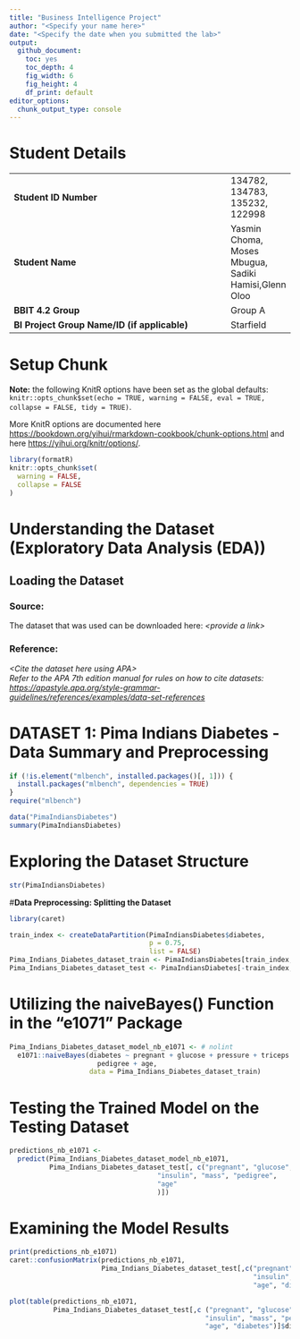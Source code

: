 ```yaml
---
title: "Business Intelligence Project"
author: "<Specify your name here>"
date: "<Specify the date when you submitted the lab>"
output:
  github_document: 
    toc: yes
    toc_depth: 4
    fig_width: 6
    fig_height: 4
    df_print: default
editor_options:
  chunk_output_type: console
---
```


# Student Details

|                                              |        |
|----------------------------------------------|--------|
| **Student ID Number**                        | 134782, 134783, 135232, 122998 |
| **Student Name**                             | Yasmin Choma, Moses Mbugua, Sadiki Hamisi,Glenn Oloo  |
| **BBIT 4.2 Group**                           | Group A    |
| **BI Project Group Name/ID (if applicable)** | Starfield    |

# Setup Chunk

**Note:** the following KnitR options have been set as the global defaults: <BR> `knitr::opts_chunk$set(echo = TRUE, warning = FALSE, eval = TRUE, collapse = FALSE, tidy = TRUE)`.

More KnitR options are documented here <https://bookdown.org/yihui/rmarkdown-cookbook/chunk-options.html> and here <https://yihui.org/knitr/options/>.

```r
library(formatR)
knitr::opts_chunk$set(
  warning = FALSE,
  collapse = FALSE
)
```

# Understanding the Dataset (Exploratory Data Analysis (EDA))

## Loading the Dataset

### Source:

The dataset that was used can be downloaded here: *\<provide a link\>*

### Reference:

*\<Cite the dataset here using APA\>\
Refer to the APA 7th edition manual for rules on how to cite datasets: <https://apastyle.apa.org/style-grammar-guidelines/references/examples/data-set-references>*

# **DATASET 1: Pima Indians Diabetes - Data Summary and Preprocessing**

```r
if (!is.element("mlbench", installed.packages()[, 1])) {
  install.packages("mlbench", dependencies = TRUE)
}
require("mlbench")

data("PimaIndiansDiabetes")
summary(PimaIndiansDiabetes)
```

# **Exploring the Dataset Structure**

```r
str(PimaIndiansDiabetes)
```

\#**Data Preprocessing: Splitting the Dataset**

```r
library(caret)

train_index <- createDataPartition(PimaIndiansDiabetes$diabetes,
                                   p = 0.75,
                                   list = FALSE)
Pima_Indians_Diabetes_dataset_train <- PimaIndiansDiabetes[train_index, ]
Pima_Indians_Diabetes_dataset_test <- PimaIndiansDiabetes[-train_index, ]

```

# **Utilizing the naiveBayes() Function in the "e1071" Package**

```r
Pima_Indians_Diabetes_dataset_model_nb_e1071 <- # nolint
  e1071::naiveBayes(diabetes ~ pregnant + glucose + pressure + triceps + insulin + mass +
                      pedigree + age,
                    data = Pima_Indians_Diabetes_dataset_train)
```

# **Testing the Trained Model on the Testing Dataset**

```r
predictions_nb_e1071 <-
  predict(Pima_Indians_Diabetes_dataset_model_nb_e1071,
          Pima_Indians_Diabetes_dataset_test[, c("pregnant", "glucose", "pressure", "triceps",
                                     "insulin", "mass", "pedigree",
                                     "age"
                                     )])
```

# **Examining the Model Results**

```r
print(predictions_nb_e1071)
caret::confusionMatrix(predictions_nb_e1071,
                       Pima_Indians_Diabetes_dataset_test[,c("pregnant", "glucose", "pressure", "triceps",
                                                             "insulin", "mass", "pedigree",
                                                             "age", "diabetes")]$diabetes)

plot(table(predictions_nb_e1071,
           Pima_Indians_Diabetes_dataset_test[,c ("pregnant", "glucose", "pressure", "triceps",
                                                 "insulin", "mass", "pedigree",
                                                 "age", "diabetes")]$diabetes))

```
